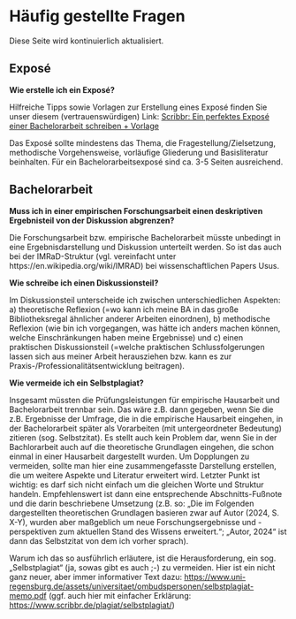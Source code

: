 # Häufig gestellte Fragen {#sec-B-faq}

::: callout-note
Diese Seite wird kontinuierlich aktualisiert.
:::

## Exposé

**Wie erstelle ich ein Exposé?**

Hilfreiche Tipps sowie Vorlagen zur Erstellung eines Exposé finden Sie unser diesem (vertrauenswürdigen) Link: [Scribbr: Ein perfektes Exposé einer Bachelorarbeit schreiben + Vorlage](https://www.scribbr.de/anfang-abschlussarbeit/expose-bachelorarbeit/)

Das Exposé sollte mindestens das Thema, die Fragestellung/Zielsetzung, methodische Vorgehensweise, vorläufige Gliederung und Basisliteratur beinhalten. Für ein Bachelorarbeitsexposé sind ca. 3-5 Seiten ausreichend.

## Bachelorarbeit

**Muss ich in einer empirischen Forschungsarbeit einen deskriptiven Ergebnisteil von der Diskussion abgrenzen?**

Die Forschungsarbeit bzw. empirische Bachelorarbeit müsste unbedingt in eine Ergebnisdarstellung und Diskussion unterteilt werden. So ist das auch bei der IMRaD-Struktur (vgl. vereinfacht unter https://en.wikipedia.org/wiki/IMRAD) bei wissenschaftlichen Papers Usus.

**Wie schreibe ich einen Diskussionsteil?**

Im Diskussionsteil unterscheide ich zwischen unterschiedlichen Aspekten: a) theoretische Reflexion (=wo kann ich meine BA in das große Bibliotheksregal ähnlicher anderer Arbeiten einordnen), b) methodische Reflexion (wie bin ich vorgegangen, was hätte ich anders machen können, welche Einschränkungen haben meine Ergebnisse) und c) einen praktischen Diskussionsteil (=welche praktischen Schlussfolgerungen lassen sich aus meiner Arbeit herausziehen bzw. kann es zur Praxis-/Professionalitätsentwicklung beitragen).

**Wie vermeide ich ein Selbstplagiat?**

Insgesamt müssten die Prüfungsleistungen für empirische Hausarbeit und Bachelorarbeit trennbar sein. Das wäre z.B. dann gegeben, wenn Sie die z.B. Ergebnisse der Umfrage, die in die empirische Hausarbeit eingehen, in der Bachelorarbeit später als Vorarbeiten (mit untergeordneter Bedeutung) zitieren (sog. Selbstzitat). Es stellt auch kein Problem dar, wenn Sie in der Bachlorarbeit auch auf die theoretische Grundlagen eingehen, die schon einmal in einer Hausarbeit dargestellt wurden. Um Dopplungen zu vermeiden, sollte man hier eine zusammengefasste Darstellung erstellen, die um weitere Aspekte und Literatur erweitert wird. Letzter Punkt ist wichtig: es darf sich nicht einfach um die gleichen Worte und Struktur handeln. Empfehlenswert ist dann eine entsprechende Abschnitts-Fußnote und die darin beschriebene Umsetzung (z.B. so: „Die im Folgenden dargestellten theoretischen Grundlagen basieren zwar auf Autor (2024, S. X-Y), wurden aber maßgeblich um neue Forschungsergebnisse und -perspektiven zum aktuellen Stand des Wissens erweitert.“; „Autor, 2024“ ist dann das Selbstzitat von dem ich vorher sprach).

Warum ich das so ausführlich erläutere, ist die Herausforderung, ein sog. „Selbstplagiat“ (ja, sowas gibt es auch ;-) zu vermeiden. Hier ist ein nicht ganz neuer, aber immer informativer Text dazu: <https://www.uni-regensburg.de/assets/universitaet/ombudspersonen/selbstplagiat-memo.pdf> (ggf. auch hier mit einfacher Erklärung: <https://www.scribbr.de/plagiat/selbstplagiat/>)
